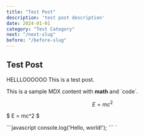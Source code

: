 ```yaml
---
title: "Test Post"
description: 'test post description'
date: 2024-01-01
category: "Test Category"
next: "/next-slug"  
before: "/before-slug"  
---
```


## Test Post

HELLLOOOOOO This is a test post.

This is a sample MDX content with **math** and \`code\`.

$$
E = mc^2
$$

$
E = mc^2
$

\`\`\`javascript
console.log('Hello, world!');
\`\`\`
`
